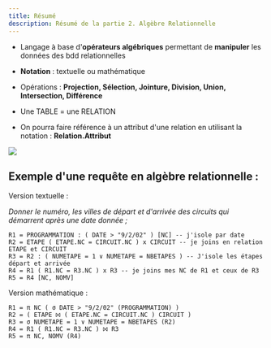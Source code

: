 ```yaml
---
title: Résumé
description: Résumé de la partie 2. Algèbre Relationnelle
---
```



<Slide title="Résumé de la partie 2. Algèbre Relationnelle">

* Langage à base d'**opérateurs algébriques** permettant de **manipuler** les données des bdd relationnelles

* **Notation** : textuelle ou mathématique

* Opérations : **Projection, Sélection, Jointure, Division, Union, Intersection, Différence**

* Une TABLE = une RELATION

* On pourra faire référence à un attribut d'une relation en utilisant la notation : **Relation.Attribut**


</Slide>

<Slide title="Résumé de la partie 2. Algèbre">

![](07-fiche-resume-01-relation.png)

</Slide>

<Slide title="Résumé de la partie 2. Algèbre">

## Exemple d'une requête en algèbre relationnelle :

Version textuelle :

_Donner le numéro, les villes de départ et d'arrivée des circuits qui démarrent après une date donnée ;_

```
R1 = PROGRAMMATION : ( DATE > "9/2/02" ) [NC] -- j'isole par date
R2 = ETAPE ( ETAPE.NC = CIRCUIT.NC ) x CIRCUIT -- je joins en relation ETAPE et CIRCUIT
R3 = R2 : ( NUMETAPE = 1 ∨ NUMETAPE = NBETAPES ) -- J'isole les étapes départ et arrivée
R4 = R1 ( R1.NC = R3.NC ) x R3 -- je joins mes NC de R1 et ceux de R3
R5 = R4 [NC, NOMV]
```

Version mathématique :

```
R1 = π NC ( σ DATE > "9/2/02" (PROGRAMMATION) )
R2 = ( ETAPE ⨝ ( ETAPE.NC = CIRCUIT.NC ) CIRCUIT )
R3 = σ NUMETAPE = 1 ∨ NUMETAPE = NBETAPES (R2)
R4 = R1 ( R1.NC = R3.NC ) ⨝ R3 
R5 = π NC, NOMV (R4)
```


</Slide>
